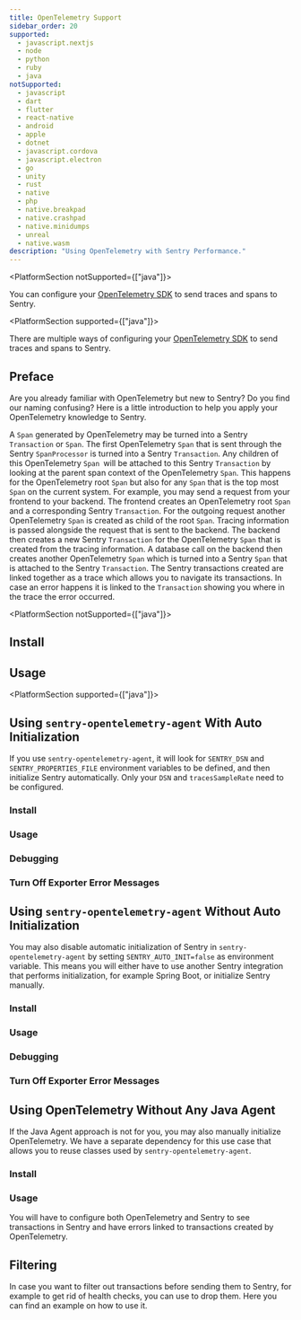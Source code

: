 ```yaml
---
title: OpenTelemetry Support
sidebar_order: 20
supported:
  - javascript.nextjs
  - node
  - python
  - ruby
  - java
notSupported:
  - javascript
  - dart
  - flutter
  - react-native
  - android
  - apple
  - dotnet
  - javascript.cordova
  - javascript.electron
  - go
  - unity
  - rust
  - native
  - php
  - native.breakpad
  - native.crashpad
  - native.minidumps
  - unreal
  - native.wasm
description: "Using OpenTelemetry with Sentry Performance."
---
```


<Include name="beta-note-opentelemetry.mdx" />

<PlatformSection notSupported={["java"]}>

You can configure your [OpenTelemetry SDK](https://opentelemetry.io/) to send traces and spans to Sentry.

</PlatformSection>

<PlatformSection supported={["java"]}>

There are multiple ways of configuring your [OpenTelemetry SDK](https://opentelemetry.io/) to send traces and spans to Sentry.

</PlatformSection>

## Preface

Are you already familiar with OpenTelemetry but new to Sentry? Do you find our naming confusing? Here is a little introduction to help you apply your OpenTelemetry knowledge to Sentry.

A `Span` generated by OpenTelemetry may be turned into a Sentry `Transaction` or `Span`. The first OpenTelemetry `Span` that is sent through the Sentry `SpanProcessor` is turned into a Sentry `Transaction`. Any children of this OpenTelemetry `Span `will be attached to this Sentry `Transaction` by looking at the parent span context of the OpenTelemetry `Span`. This happens for the OpenTelemetry root `Span` but also for any `Span` that is the top most `Span` on the current system. For example, you may send a request from your frontend to your backend. The frontend creates an OpenTelemetry root `Span` and a corresponding Sentry `Transaction`. For the outgoing request another OpenTelemetry `Span` is created as child of the root `Span`. Tracing information is passed alongside the request that is sent to the backend. The backend then creates a new Sentry `Transaction` for the OpenTelemetry `Span` that is created from the tracing information. A database call on the backend then creates another OpenTelemetry `Span` which is turned into a Sentry `Span` that is attached to the Sentry `Transaction`. The Sentry transactions created are linked together as a trace which allows you to navigate its transactions. In case an error happens it is linked to the `Transaction` showing you where in the trace the error occurred.

<PlatformSection notSupported={["java"]}>

## Install

<PlatformContent includePath="performance/opentelemetry-install" />

## Usage

<PlatformContent includePath="performance/opentelemetry-setup" />

</PlatformSection>

<PlatformSection supported={["java"]}>

## Using `sentry-opentelemetry-agent` With Auto Initialization

If you use `sentry-opentelemetry-agent`, it will look for `SENTRY_DSN` and `SENTRY_PROPERTIES_FILE` environment variables to be defined, and then initialize Sentry automatically. Only your `DSN` and `tracesSampleRate` need to be configured.

### Install

<PlatformContent includePath="performance/opentelemetry-install/with-java-agent/with-auto-init" />

### Usage

<PlatformContent includePath="performance/opentelemetry-setup/with-java-agent/with-auto-init" />

### Debugging

<PlatformContent includePath="performance/opentelemetry-setup/with-java-agent/with-auto-init/debugging" />

### Turn Off Exporter Error Messages

<PlatformContent includePath="performance/opentelemetry-setup/with-java-agent/exporter-messages" />

## Using `sentry-opentelemetry-agent` Without Auto Initialization

You may also disable automatic initialization of Sentry in `sentry-opentelemetry-agent` by setting `SENTRY_AUTO_INIT=false` as environment variable. This means you will either have to use another Sentry integration that performs initialization, for example Spring Boot, or initialize Sentry manually.

### Install

<PlatformContent includePath="performance/opentelemetry-install/with-java-agent/without-auto-init" />

### Usage

<PlatformContent includePath="performance/opentelemetry-setup/with-java-agent/without-auto-init" />

### Debugging

<PlatformContent includePath="performance/opentelemetry-setup/with-java-agent/without-auto-init/debugging" />

### Turn Off Exporter Error Messages

<PlatformContent includePath="performance/opentelemetry-setup/with-java-agent/exporter-messages" />

## Using OpenTelemetry Without Any Java Agent

If the Java Agent approach is not for you, you may also manually initialize OpenTelemetry. We have a separate dependency for this use case that allows you to reuse classes used by `sentry-opentelemetry-agent`.

### Install

<PlatformContent includePath="performance/opentelemetry-install/without-java-agent" />

### Usage

You will have to configure both OpenTelemetry and Sentry to see transactions in Sentry and have errors linked to transactions created by OpenTelemetry.

<PlatformContent includePath="performance/opentelemetry-setup/without-java-agent" />

</PlatformSection>

## Filtering

In case you want to filter out transactions before sending them to Sentry, for example to get rid of health checks, you can use <PlatformLink to="/configuration/options/#before-send-transaction"><PlatformIdentifier name="before-send-transaction" /></PlatformLink> to drop them. <PlatformLink to="/configuration/filtering/#using-platformidentifier-namebefore-send-transaction-">Here you can find an example on how to use it</PlatformLink>.
